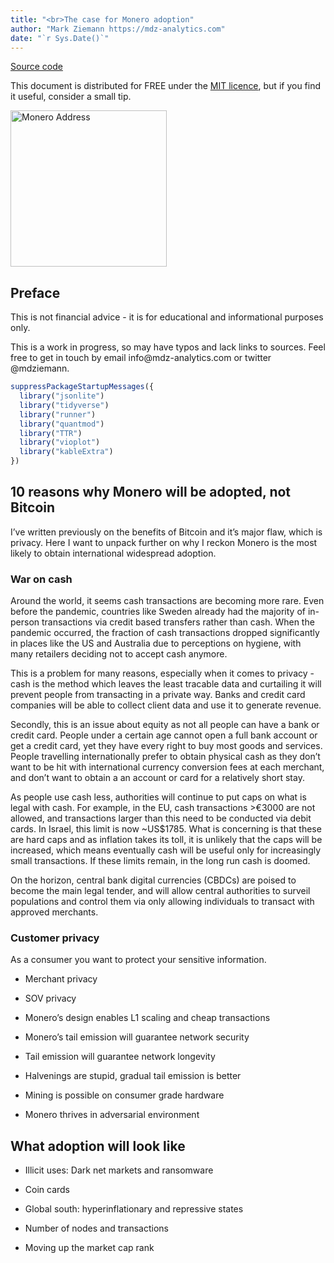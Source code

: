 ```yaml
---
title: "<br>The case for Monero adoption"
author: "Mark Ziemann https://mdz-analytics.com"
date: "`r Sys.Date()`"
---
```


[Source code](https://github.com/markziemann/cryptoblog/tree/main/opinion/monero_adoption.Rmd)

This document is distributed for FREE under the [MIT licence](https://github.com/markziemann/cryptoblog/blob/main/LICENSE),
but if you find it useful, consider a small tip.

<img src="images/donations.png" alt="Monero Address" height="250" width="250" border="0" />

## Preface

This is not financial advice - it is for educational and informational purposes only.

This is a work in progress, so may have typos and lack links to sources.
Feel free to get in touch by email info@mdz-analytics.com or twitter @mdziemann.

```r

suppressPackageStartupMessages({
  library("jsonlite")
  library("tidyverse")
  library("runner")
  library("quantmod")
  library("TTR")
  library("vioplot")
  library("kableExtra")
})

```

## 10 reasons why Monero will be adopted, not Bitcoin

I've written previously on the benefits of Bitcoin and it's major flaw, which is privacy.
Here I want to unpack further on why I reckon Monero is the most likely to obtain international 
widespread adoption.

### War on cash

Around the world, it seems cash transactions are becoming more rare.
Even before the pandemic, countries like Sweden already had the majority of in-person transactions via
credit based transfers rather than cash.
When the pandemic occurred, the fraction of cash transactions dropped significantly in places like the
US and Australia due to perceptions on hygiene, with many retailers deciding not to accept cash anymore.

This is a problem for many reasons, especially when it comes to privacy - cash is the method which 
leaves the least tracable data and curtailing it will prevent people from transacting in a private way.
Banks and credit card companies will be able to collect client data and use it to generate revenue.

Secondly, this is an issue about equity as not all people can have a bank or credit card.
People under a certain age cannot open a full bank account or get a credit card, yet they have every 
right to buy most goods and services.
People travelling internationally prefer to obtain physical cash as they don't want to be hit with
international currency conversion fees at each merchant, and don't want to obtain a an account or card
for a relatively short stay.

As people use cash less, authorities will continue to put caps on what is legal with cash.
For example, in the EU, cash transactions >€3000 are not allowed, and transactions larger than this 
need to be conducted via debit cards. 
In Israel, this limit is now ~US$1785.
What is concerning is that these are hard caps and as inflation takes its toll, it is unlikely that
the caps will be increased, which means eventually cash will be useful only for increasingly small
transactions.
If these limits remain, in the long run cash is doomed.

On the horizon, central bank digital currencies (CBDCs) are poised to become the main legal tender,
and will allow central authorities to surveil populations and control them via only allowing individuals
to transact with approved merchants.

### Customer privacy

As a consumer you want to protect your sensitive information.



* Merchant privacy

* SOV privacy

* Monero's design enables L1 scaling and cheap transactions

* Monero's tail emission will guarantee network security

* Tail emission will guarantee network longevity

* Halvenings are stupid, gradual tail emission is better

* Mining is possible on consumer grade hardware

* Monero thrives in adversarial environment

## What adoption will look like

* Illicit uses: Dark net markets and ransomware

* Coin cards

* Global south: hyperinflationary and repressive states

* Number of nodes and transactions

* Moving up the market cap rank
